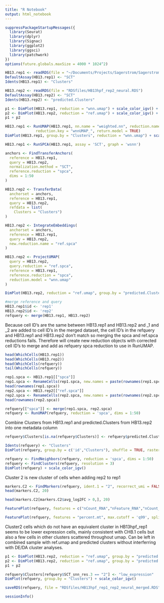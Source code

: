```yaml
---
title: "R Notebook"
output: html_notebook
---
```


```r
suppressPackageStartupMessages({
  library(Seurat)
  library(dplyr)
  library(Signac)
  library(ggplot2)
  library(ggsci)
  library(patchwork)
}) 
options(future.globals.maxSize = 4000 * 1024^2)
```

```r
HB13.rep1 <- readRDS(file = "~/Documents/Projects/Sagerstrom/Sagerstrom_zebrafish_hindbrain/workspace/notebooks/RDSfiles/HB13hpf_neural.RDS")
DefaultAssay(HB13.rep1) <- "SCT"
Idents(HB13.rep1) <- "Clusters"
```

```r
HB13.rep2 <- readRDS(file = "RDSfiles/HB13hpf_rep2_neural.RDS")
DefaultAssay(HB13.rep2) <- "SCT"
Idents(HB13.rep2) <- "predicted.Clusters"
```

```r
p1 <- DimPlot(HB13.rep1, reduction = "wnn.umap") + scale_color_igv() + ggtitle("rep1 neural")
p2 <- DimPlot(HB13.rep2, reduction = "ref.umap") + scale_color_igv() + ggtitle("rep2 neural")
p1 + p2
```


```r
HB13.rep1 <- RunUMAP(HB13.rep1, nn.name = "weighted.nn", reduction.name = "wnn.umap", 
              reduction.key = "wnnUMAP_", return.model = TRUE)
DimPlot(HB13.rep1, group.by = "Clusters", reduction = "wnn.umap") + scale_color_igv()
```


```r
HB13.rep1 <- RunSPCA(HB13.rep1, assay = 'SCT', graph = 'wsnn')
```


```r
anchors <- FindTransferAnchors(
  reference = HB13.rep1,
  query = HB13.rep2,
  normalization.method = "SCT",
  reference.reduction = "spca",
  dims = 1:50
)
```

```r
HB13.rep2 <- TransferData(
  anchorset = anchors, 
  reference = HB13.rep1,
  query = HB13.rep2,
  refdata = list(
    Clusters = "Clusters")
)
```


```r
HB13.rep2 <- IntegrateEmbeddings(
  anchorset = anchors,
  reference = HB13.rep1,
  query = HB13.rep2, 
  new.reduction.name = "ref.spca"
)
```


```r
HB13.rep2 <- ProjectUMAP(
  query = HB13.rep2, 
  query.reduction = "ref.spca", 
  reference = HB13.rep1, 
  reference.reduction = "spca", 
  reduction.model = "wnn.umap"
)
```

```r
DimPlot(HB13.rep2, reduction = "ref.umap", group.by = "predicted.Clusters", label = TRUE, label.size = 3, repel = TRUE) + NoLegend() + scale_color_igv()
```

```r
#merge reference and query
HB13.rep1$id <- 'rep1'
HB13.rep2$id <- 'rep2'
refquery <- merge(HB13.rep1, HB13.rep2)
```

Because cell ID's are the same between HB13.rep1 and HB13.rep2 and _1 and _2 are added to cell ID's in the merged dataset, the cell ID's in the refquery and HB13.rep1 and HB13.rep2 don't match so merging the spca and ref.spca reductions fails.  Therefore will create new reduction objects with corrected cell ID's to merge and add as refquery spca reduction to use in RunUMAP.

```r
head(WhichCells(HB13.rep1))
head(WhichCells(HB13.rep2))
head(WhichCells(refquery))
tail(WhichCells(refquery))
```
```r
rep1.spca <- HB13.rep1[["spca"]]
rep1.spca <- RenameCells(rep1.spca, new.names = paste(rownames(rep1.spca),"1",sep = "_"))
head(rownames(rep1.spca))
rep2.spca <- HB13.rep2[["ref.spca"]]
rep2.spca <- RenameCells(rep2.spca, new.names = paste(rownames(rep2.spca),"2",sep = "_"))
head(rownames(rep2.spca))
```

```r
refquery[["spca"]] <- merge(rep1.spca, rep2.spca)
refquery <- RunUMAP(refquery, reduction = 'spca', dims = 1:50)
```

Combine Clusters from HB13.rep1 and predicted.Clusters from HB13.rep2 into one metadata column

```r
refquery$Clusters[is.na(refquery$Clusters)] <- refquery$predicted.Clusters[is.na(refquery$Clusters)]
```

```r
Idents(refquery) <- "Clusters"
DimPlot(refquery, group.by = c('id',"Clusters"), shuffle = TRUE, raster = FALSE, ncol = 2, label = TRUE, repel = TRUE) + scale_color_igv() + NoLegend()
```

```r
refquery <- FindNeighbors(refquery, reduction = 'spca', dims = 1:50)
refquery <- FindClusters(refquery, resolution = 3)
DimPlot(refquery) + scale_color_igv()
```
Cluster 2 is new cluster of cells when adding rep2 to rep1
```r
markers.C2 <- FindMarkers(refquery, ident.1 = "2", recorrect_umi = FALSE)
head(markers.C2, 20)
```
```r
head(markers.C2[markers.C2$avg_log2FC > 0,], 20)
```

```r
FeaturePlot(refquery, features = c("nCount_RNA","nFeature_RNA","nCount_ATAC","nFeature_ATAC"), ncol = 2, max.cutoff = 'q90')
```
```r
FeaturePlot(refquery, features = "percent.mt", max.cutoff = 'q99', split.by = "id")
```
Cluster2 cells which do not have an equivalent cluster in HB13hpf_rep1 seems to be lower expression cells, mainly consistent with CHB.1 cells but also a few cells in other clusters scattered throughout umap.  Can be left in combined sample with ref.umap and predicted clusters without interferring with DE/DA cluster analyses. 

```r
p1 <- DimPlot(HB13.rep2, reduction = "ref.umap", group.by = "predicted.Clusters", cells.highlight = gsub("1_2","1",WhichCells(refquery, idents = "2")))
p2 <- DimPlot(HB13.rep2, reduction = "ref.umap", group.by = "predicted.Clusters", label = TRUE) + NoLegend() + scale_color_igv()
p1 + p2
```
```r
refquery$Clusters[refquery$SCT_snn_res.3 == "2"] <- "low_expression"
DimPlot(refquery, group.by = "Clusters") + scale_color_igv()
```
```r
saveRDS(refquery, file = "RDSfiles/HB13hpf_rep1_rep2_neural_merged.RDS")
```

```r
sessionInfo()
```

